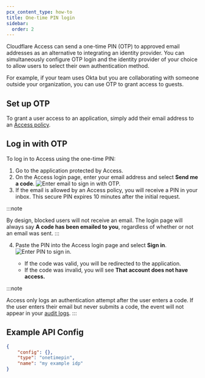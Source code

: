 ```yaml
---
pcx_content_type: how-to
title: One-time PIN login
sidebar:
  order: 2
---
```



Cloudflare Access can send a one-time PIN (OTP) to approved email addresses as an alternative to integrating an identity provider. You can simultaneously configure OTP login and the identity provider of your choice to allow users to select their own authentication method.

For example, if your team uses Okta but you are collaborating with someone outside your organization, you can use OTP to grant access to guests.

<Render file="access/one-time-pin-warning" />

## Set up OTP

<Render file="access/one-time-pin" />

To grant a user access to an application, simply add their email address to an [Access policy](/cloudflare-one/policies/access/policy-management/#create-a-policy).

## Log in with OTP

To log in to Access using the one-time PIN:

1. Go to the application protected by Access.
2. On the Access login page, enter your email address and select **Send me a code**.
   ![Enter email to sign in with OTP.](~/assets/images/cloudflare-one/identity/otp/otp1.png)
3. If the email is allowed by an Access policy, you will receive a PIN in your inbox. This secure PIN expires 10 minutes after the initial request.

:::note

By design, blocked users will not receive an email. The login page will always say **A code has been emailed to you**, regardless of whether or not an email was sent.
:::

4. Paste the PIN into the Access login page and select **Sign in**.
   ![Enter PIN to sign in.](~/assets/images/cloudflare-one/identity/otp/otp2.png)

   - If the code was valid, you will be redirected to the application.
   - If the code was invalid, you will see **That account does not have access.**

:::note

Access only logs an authentication attempt after the user enters a code. If the user enters their email but never submits a code, the event will not appear in your [audit logs](/cloudflare-one/insights/logs/audit-logs/#authentication-audit-logs).
:::

## Example API Config

```json
{
	"config": {},
	"type": "onetimepin",
	"name": "my example idp"
}
```
